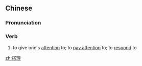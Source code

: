 ==Chinese==
{{zh-forms|alt=答理}}

===Pronunciation===
{{zh-pron
|m=dālǐ,tl=y
|c=daap3 lei5
|cat=v
}}

===Verb===
{{zh-verb}}

# to give one's [[attention]] to; to [[pay attention]] to; to [[respond]] to

[[zh:搭理]]
